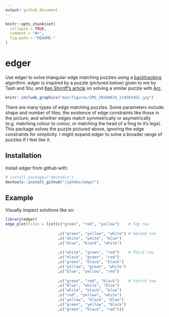 ```yaml
---
output: github_document
---
```


<!-- README.md is generated from README.Rmd. Please edit that file -->

```r
knitr::opts_chunk$set(
  collapse = TRUE,
  comment = "#>",
  fig.path = "README-"
)
```

# edger

Use edger to solve triangular edge matching puzzles using a [backtracking](https://en.wikipedia.org/wiki/Backtracking) algorithm. edger is inspired by a puzzle (pictured below) given to me by Tash and Stu; and [Ken Shirriff's article](http://www.righto.com/2010/12/solving-edge-match-puzzles-with-arc-and.html) on solving a similar puzzle with [Arc](https://en.wikipedia.org/wiki/Arc_(programming_language)).

```r
knitr::include_graphics("man/figures/IMG_20180624_214503455.jpg")
```

There are many types of edge matching puzzles. Some parameters include: shape and number of tiles; the existence of edge constraints like those in the picture; and whether edges match symmetrically or asymetrically (e.g. matching colour to colour, or matching the head of a frog to it's legs). This package solves the puzzle pictured above, ignoring the edge constraints for simplicity. I might expand edger to solve a broader range of puzzles If I feel like it.

## Installation

Install edger from github with:

```r
# install.packages("devtools")
devtools::install_github("jsphdms/edger")
```

## Example

Visually inspect solutions like so:

```r
library(edger)
edge_plot(tiles = list(c("green", "red", "yellow")    # Top row
                       
                       ,c("green", "yellow", "white") # Second row
                       ,c("white", "white", "blue")
                       ,c("blue", "black", "white")
                       
                       ,c("white", "green", "red")    # Third row
                       ,c("black", "green", "red")
                       ,c("green", "black", "black")
                       ,c("yellow", "green", "white")
                       ,c("blue", "yellow", "red")
                       
                       ,c("green", "red", "black")    # Fourth row
                       ,c("blue", "white", "blue")
                       ,c("white", "black", "blue")
                       ,c("red", "yellow", "white")
                       ,c("yellow", "black", "blue")
                       ,c("green", "yellow", "black")
                       ,c("green", "black", "red")))
```

